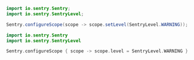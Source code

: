 ```java {tabTitle: Java}
import io.sentry.Sentry;
import io.sentry.SentryLevel;

Sentry.configureScope(scope -> scope.setLevel(SentryLevel.WARNING));
```

```kotlin {tabTitle: Kotlin}
import io.sentry.Sentry
import io.sentry.SentryLevel

Sentry.configureScope { scope -> scope.level = SentryLevel.WARNING }
```
